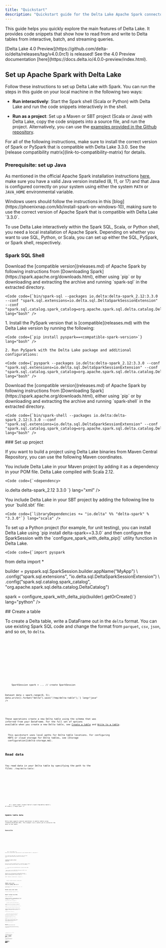 ```yaml
---
title: "Quickstart"
description: "Quickstart guide for the Delta Lake Apache Spark connector"
---
```



This guide helps you quickly explore the main features of Delta Lake. It provides code snippets that show how to read from and write to Delta tables from interactive, batch, and streaming queries.

<Aside type="note">
  [Delta Lake 4.0
  Preview](https://github.com/delta-io/delta/releases/tag/v4.0.0rc1) is
  released! See the 4.0 Preview documentation
  [here](https://docs.delta.io/4.0.0-preview/index.html).
</Aside>

## Set up Apache Spark with Delta Lake

Follow these instructions to set up Delta Lake with Spark. You can run the steps in this guide on your local machine in the following two ways:

- **Run interactively**: Start the Spark shell (Scala or Python) with Delta Lake and run the code snippets interactively in the shell.

- **Run as a project**: Set up a Maven or SBT project (Scala or Java) with Delta Lake, copy the code snippets into a source file, and run the project. Alternatively, you can use the [examples provided in the Github repository](https://github.com/delta-io/delta/tree/master/examples).

<Aside type="caution" title="Important!">
  For all of the following instructions, make sure to install the correct
  version of Spark or PySpark that is compatible with Delta Lake 3.3.0. See the
  [release compatibility matrix](link-to-compatibility-matrix) for details.
</Aside>

### Prerequisite: set up Java

As mentioned in the official Apache Spark installation instructions [here](https://spark.apache.org/docs/latest/index.html#downloading), make sure you have a valid Java version installed (8, 11, or 17) and that Java is configured correctly on your system using either the system `PATH` or `JAVA_HOME` environmental variable.

<Aside type="tip" title="Windows Users">
  Windows users should follow the instructions in this
  [blog](https://phoenixnap.com/kb/install-spark-on-windows-10), making sure to
  use the correct version of Apache Spark that is compatible with Delta Lake
  `3.3.0`.
</Aside>

To use Delta Lake interactively within the Spark SQL, Scala, or Python shell, you need a local installation of Apache Spark. Depending on whether you want to use SQL, Python, or Scala, you can set up either the SQL, PySpark, or Spark shell, respectively.

### Spark SQL Shell

<Tabs>
  <TabItem label="Spark SQL Shell">
    Download the [compatible version](releases.md) of Apache Spark by following instructions from [Downloading Spark](https://spark.apache.org/downloads.html), either using `pip` or by downloading and extracting the archive and running `spark-sql` in the extracted directory.

    <Code code={`bin/spark-sql --packages io.delta:delta-spark_2.12:3.3.0 --conf "spark.sql.extensions=io.delta.sql.DeltaSparkSessionExtension" --conf "spark.sql.catalog.spark_catalog=org.apache.spark.sql.delta.catalog.DeltaCatalog"`} lang="bash" />

  </TabItem>

  <TabItem label="PySpark Shell">
    1. Install the PySpark version that is [compatible](releases.md) with the Delta Lake version by running the following:

    <Code code={`pip install pyspark==<compatible-spark-version>`} lang="bash" />

    2. Run PySpark with the Delta Lake package and additional configurations:

    <Code code={`pyspark --packages io.delta:delta-spark_2.12:3.3.0 --conf "spark.sql.extensions=io.delta.sql.DeltaSparkSessionExtension" --conf "spark.sql.catalog.spark_catalog=org.apache.spark.sql.delta.catalog.DeltaCatalog"`} lang="bash" />

  </TabItem>

  <TabItem label="Spark Scala Shell">
    Download the [compatible version](releases.md) of Apache Spark by following instructions from [Downloading Spark](https://spark.apache.org/downloads.html), either using `pip` or by downloading and extracting the archive and running `spark-shell` in the extracted directory.

    <Code code={`bin/spark-shell --packages io.delta:delta-spark_2.12:3.3.0 --conf "spark.sql.extensions=io.delta.sql.DeltaSparkSessionExtension" --conf "spark.sql.catalog.spark_catalog=org.apache.spark.sql.delta.catalog.DeltaCatalog"`} lang="bash" />

  </TabItem>
</Tabs>
### Set up project

If you want to build a project using Delta Lake binaries from Maven Central Repository, you can use the following Maven coordinates.

<Tabs>
  <TabItem label="Maven">
    You include Delta Lake in your Maven project by adding it as a dependency in your POM file. Delta Lake compiled with Scala 2.12.

    <Code code={`<dependency>

  <groupId>io.delta</groupId>
  <artifactId>delta-spark_2.12</artifactId>
  <version>3.3.0</version>
</dependency>`} lang="xml" />
  </TabItem>

  <TabItem label="SBT">
    You include Delta Lake in your SBT project by adding the following line to your `build.sbt` file:

    <Code code={`libraryDependencies += "io.delta" %% "delta-spark" % "3.3.0"`} lang="scala" />

  </TabItem>

  <TabItem label="Python">
    To set up a Python project (for example, for unit testing), you can install Delta Lake using `pip install delta-spark==3.3.0` and then configure the SparkSession with the `configure_spark_with_delta_pip()` utility function in Delta Lake.

    <Code code={`import pyspark

from delta import \*

builder = pyspark.sql.SparkSession.builder.appName("MyApp") \\
.config("spark.sql.extensions", "io.delta.sql.DeltaSparkSessionExtension") \\
.config("spark.sql.catalog.spark_catalog", "org.apache.spark.sql.delta.catalog.DeltaCatalog")

spark = configure_spark_with_delta_pip(builder).getOrCreate()`} lang="python" />

  </TabItem>
</Tabs>
## Create a table

To create a Delta table, write a DataFrame out in the `delta` format. You can use existing Spark SQL code and change the format from `parquet`, `csv`, `json`, and so on, to `delta`.

<Tabs>
  <TabItem label="SQL">
    <Code code={`CREATE TABLE delta.\`/tmp/delta-table\` USING DELTA AS SELECT col1 as id FROM VALUES 0,1,2,3,4;`} lang="sql" />
  </TabItem>

<TabItem label="Python">
  <Code
    code={`data = spark.range(0, 5)
data.write.format("delta").save("/tmp/delta-table")`}
    lang="python"
  />
</TabItem>

<TabItem label="Scala">
  <Code
    code={`val data = spark.range(0, 5)
data.write.format("delta").save("/tmp/delta-table")`}
    lang="scala"
  />
</TabItem>

  <TabItem label="Java">
    <Code code={`import org.apache.spark.sql.SparkSession;

SparkSession spark = ... // create SparkSession

Dataset<Row> data = spark.range(0, 5);
data.write().format("delta").save("/tmp/delta-table");`} lang="java" />

  </TabItem>
</Tabs>

These operations create a new Delta table using the schema that was _inferred_ from your DataFrame. For the full set of options available when you create a new Delta table, see [Create a table](delta-batch.md#-ddlcreatetable) and [Write to a table](delta-batch.md#-deltadataframewrites).

<Aside type="note">
  This quickstart uses local paths for Delta table locations. For configuring
  HDFS or cloud storage for Delta tables, see [Storage
  configuration](delta-storage.md).
</Aside>

## Read data

You read data in your Delta table by specifying the path to the files: `/tmp/delta-table`:

<Tabs>
  <TabItem label="SQL">
    <Code code={`SELECT * FROM delta.\`/tmp/delta-table\`;`} lang="sql" />
  </TabItem>

<TabItem label="Python">
  <Code
    code={`df = spark.read.format("delta").load("/tmp/delta-table")
df.show()`}
    lang="python"
  />
</TabItem>

<TabItem label="Scala">
  <Code
    code={`val df = spark.read.format("delta").load("/tmp/delta-table")
df.show()`}
    lang="scala"
  />
</TabItem>

  <TabItem label="Java">
    <Code code={`Dataset<Row> df = spark.read().format("delta").load("/tmp/delta-table");
df.show();`} lang="java" />
  </TabItem>
</Tabs>

## Update table data

Delta Lake supports several operations to modify tables using standard DataFrame APIs. This example runs a batch job to overwrite the data in the table:

### Overwrite

<Tabs>
  <TabItem label="SQL">
    <Code code={`INSERT OVERWRITE delta.\`/tmp/delta-table\` SELECT col1 as id FROM VALUES 5,6,7,8,9;`} lang="sql" />
  </TabItem>

<TabItem label="Python">
  <Code
    code={`data = spark.range(5, 10)
data.write.format("delta").mode("overwrite").save("/tmp/delta-table")`}
    lang="python"
  />
</TabItem>

<TabItem label="Scala">
  <Code
    code={`val data = spark.range(5, 10)
data.write.format("delta").mode("overwrite").save("/tmp/delta-table")
df.show()`}
    lang="scala"
  />
</TabItem>

  <TabItem label="Java">
    <Code code={`Dataset<Row> data = spark.range(5, 10);
data.write().format("delta").mode("overwrite").save("/tmp/delta-table");`} lang="java" />
  </TabItem>
</Tabs>

If you read this table again, you should see only the values `5-9` you have added because you overwrote the previous data.

### Conditional update without overwrite

Delta Lake provides programmatic APIs to conditional update, delete, and merge (upsert) data into tables.
Here are a few examples.

<Tabs>
  <TabItem label="SQL">
    <Code code={`-- Update every even value by adding 100 to it
UPDATE delta.\`/tmp/delta-table\` SET id = id + 100 WHERE id % 2 == 0;

-- Delete every even value
DELETE FROM delta.\`/tmp/delta-table\` WHERE id % 2 == 0;

-- Upsert (merge) new data
CREATE TEMP VIEW newData AS SELECT col1 AS id FROM VALUES 1,3,5,7,9,11,13,15,17,19;

MERGE INTO delta.\`/tmp/delta-table\` AS oldData
USING newData
ON oldData.id = newData.id
WHEN MATCHED
THEN UPDATE SET id = newData.id
WHEN NOT MATCHED
THEN INSERT (id) VALUES (newData.id);

SELECT \* FROM delta.\`/tmp/delta-table\`;`} lang="sql" />

  </TabItem>

  <TabItem label="Python">
    <Code code={`from delta.tables import *
from pyspark.sql.functions import *

deltaTable = DeltaTable.forPath(spark, "/tmp/delta-table")

# Update every even value by adding 100 to it

deltaTable.update(
condition = expr("id % 2 == 0"),
set = { "id": expr("id + 100") })

# Delete every even value

deltaTable.delete(condition = expr("id % 2 == 0"))

# Upsert (merge) new data

newData = spark.range(0, 20)

deltaTable.alias("oldData") \\
.merge(
newData.alias("newData"),
"oldData.id = newData.id") \\
.whenMatchedUpdate(set = { "id": col("newData.id") }) \\
.whenNotMatchedInsert(values = { "id": col("newData.id") }) \\
.execute()

deltaTable.toDF().show()`} lang="python" />

  </TabItem>

  <TabItem label="Scala">
    <Code code={`import io.delta.tables._

val deltaTable = DeltaTable.forPath("/tmp/delta-table")

// Update every even value by adding 100 to it
deltaTable.update(
condition = expr("id % 2 == 0"),
set = Map("id" -> expr("id + 100")))

// Delete every even value
deltaTable.delete(condition = expr("id % 2 == 0"))

// Upsert (merge) new data
val newData = spark.range(0, 20).toDF

deltaTable.as("oldData")
.merge(
newData.as("newData"),
"oldData.id = newData.id")
.whenMatched
.update(Map("id" -> col("newData.id")))
.whenNotMatched
.insert(Map("id" -> col("newData.id")))
.execute()

deltaTable.toDF.show()`} lang="scala" />

  </TabItem>

  <TabItem label="Java">
    <Code code={`import io.delta.tables.*;

DeltaTable deltaTable = DeltaTable.forPath("/tmp/delta-table");

// Update every even value by adding 100 to it
deltaTable.update(
functions.expr("id % 2 == 0"),
new HashMap<String, Column>() {{
    put("id", functions.expr("id + 100"));
  }}
);

// Delete every even value
deltaTable.delete(condition = functions.expr("id % 2 == 0"));

// Upsert (merge) new data
Dataset<Row> newData = spark.range(0, 20).toDF();

deltaTable.as("oldData")
.merge(
newData.as("newData"),
"oldData.id = newData.id")
.whenMatched()
.update(
new HashMap<String, Column>() {{
      put("id", functions.col("newData.id"));
    }})
.whenNotMatched()
.insertExpr(
new HashMap<String, Column>() {{
      put("id", functions.col("newData.id"));
    }})
.execute();

deltaTable.toDF().show();`} lang="java" />

  </TabItem>
</Tabs>

## Read older versions of data using time travel

You can query previous snapshots of your Delta table by using time travel. If you want to access the data that you overwrote, you can query a snapshot of the table before you overwrote the first set of data using the `versionAsOf` option.

<Tabs>
  <TabItem label="SQL">
    <Code code={`SELECT * FROM delta.\`/tmp/delta-table\` VERSION AS OF 0;`} lang="sql" />
  </TabItem>

<TabItem label="Python">
  <Code
    code={`df = spark.read.format("delta").option("versionAsOf", 0).load("/tmp/delta-table")
df.show()`}
    lang="python"
  />
</TabItem>

<TabItem label="Scala">
  <Code
    code={`val df = spark.read.format("delta").option("versionAsOf", 0).load("/tmp/delta-table")
df.show()`}
    lang="scala"
  />
</TabItem>

  <TabItem label="Java">
    <Code code={`Dataset<Row> df = spark.read().format("delta").option("versionAsOf", 0).load("/tmp/delta-table");
df.show();`} lang="java" />
  </TabItem>
</Tabs>

You should see the first set of data, from before you overwrote it. Time travel takes advantage of the power of the Delta Lake transaction log to access data that is no longer in the table. Removing the version 0 option (or specifying version 1) would let you see the newer data again. For more information, see [Query an older snapshot of a table (time travel)](delta-batch.md#-deltatimetravel).

## Write a stream of data to a table

You can also write to a Delta table using Structured Streaming. The Delta Lake transaction log guarantees exactly-once processing, even when there are other streams or batch queries running concurrently against the table. By default, streams run in append mode, which adds new records to the table:

<Tabs>
  <TabItem label="Python">
    <Code code={`streamingDf = spark.readStream.format("rate").load()
stream = streamingDf.selectExpr("value as id").writeStream.format("delta").option("checkpointLocation", "/tmp/checkpoint").start("/tmp/delta-table")`} lang="python" />
  </TabItem>

<TabItem label="Scala">
  <Code
    code={`val streamingDf = spark.readStream.format("rate").load()
val stream = streamingDf.select($"value" as "id").writeStream.format("delta").option("checkpointLocation", "/tmp/checkpoint").start("/tmp/delta-table")`}
    lang="scala"
  />
</TabItem>

  <TabItem label="Java">
    <Code code={`import org.apache.spark.sql.streaming.StreamingQuery;

Dataset<Row> streamingDf = spark.readStream().format("rate").load();
StreamingQuery stream = streamingDf.selectExpr("value as id").writeStream().format("delta").option("checkpointLocation", "/tmp/checkpoint").start("/tmp/delta-table");`} lang="java" />

  </TabItem>
</Tabs>

While the stream is running, you can read the table using the earlier commands.

<Aside type="note">
  If you're running this in a shell, you may see the streaming task progress,
  which make it hard to type commands in that shell. It may be useful to start
  another shell in a new terminal for querying the table.
</Aside>

You can stop the stream by running `stream.stop()` in the same terminal that started the stream.

For more information about Delta Lake integration with Structured Streaming, see [Table streaming reads and writes](delta-streaming.md). See also the [Structured Streaming Programming Guide](https://spark.apache.org/docs/latest/structured-streaming-programming-guide.html) on the Apache Spark website.

## Read a stream of changes from a table

While the stream is writing to the Delta table, you can also read from that table as streaming source. For example, you can start another streaming query that prints all the changes made to the Delta table. You can specify which version Structured Streaming should start from by providing the `startingVersion` or `startingTimestamp` option to get changes from that point onwards. See [Structured Streaming](delta-streaming.md#-specify-initial-position) for details.

<Tabs>
  <TabItem label="Python">
    <Code code={`stream2 = spark.readStream.format("delta").load("/tmp/delta-table").writeStream.format("console").start()`} lang="python" />
  </TabItem>

<TabItem label="Scala">
  <Code
    code={`val stream2 = spark.readStream.format("delta").load("/tmp/delta-table").writeStream.format("console").start()`}
    lang="scala"
  />
</TabItem>

  <TabItem label="Java">
    <Code code={`StreamingQuery stream2 = spark.readStream().format("delta").load("/tmp/delta-table").writeStream().format("console").start();`} lang="java" />
  </TabItem>
</Tabs>
